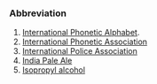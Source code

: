 ===Abbreviation===

#[[International Phonetic Alphabet]].
#[[International Phonetic Association]]
#[[International Police Association]]
#[[India Pale Ale]]
#[[Isopropyl alcohol]]